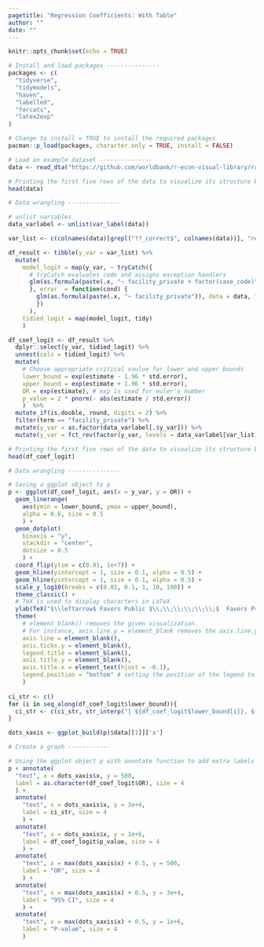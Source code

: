 ```yaml
---
pagetitle: "Regression Coefficients: With Table"
author: ""
date: ""
---
```


```r
knitr::opts_chunk$set(echo = TRUE)
```

```r
# Install and load packages ---------------
packages <- c(
  "tidyverse",
  "tidymodels",
  "haven",
  "labelled",
  "forcats",
  "latex2exp"
)

# Change to install = TRUE to install the required packages
pacman::p_load(packages, character.only = TRUE, install = FALSE)

# Load an example dataset ---------------
data <- read_dta("https://github.com/worldbank/r-econ-visual-library/raw/master/Library/Data/METable.dta")

# Printing the first five rows of the data to visualize its structure before data wrangling
head(data)

# Data wrangling ---------------

# unlist variables
data_varlabel <- unlist(var_label(data))

var_list <- c(colnames(data)[grepl("??_correct$", colnames(data))], "refer", "med_any", "med_class_any_6", "med_class_any_16")

df_result <- tibble(y_var = var_list) %>%
  mutate(
    model_logit = map(y_var, ~ tryCatch({
      # tryCatch evaluates code and assigns exception handlers
      glm(as.formula(paste(.x, "~ facility_private + factor(case_code)")), data = data, family = "binomial")
      }, error  = function(cond) {
        glm(as.formula(paste(.x, "~ facility_private")), data = data, family = "binomial")
        })
      ),
    tidied_logit = map(model_logit, tidy)
    )

df_coef_logit <- df_result %>%
  dplyr::select(y_var, tidied_logit) %>%
  unnest(cols = tidied_logit) %>%
  mutate(
    # Choose appropriate critical vaulue for lower and upper bounds
    lower_bound = exp(estimate - 1.96 * std.error),
    upper_bound = exp(estimate + 1.96 * std.error),
    OR = exp(estimate), # exp is used for euler's number 
    p_value = 2 * pnorm(- abs(estimate / std.error))
    )  %>%
  mutate_if(is.double, round, digits = 2) %>%
  filter(term == "facility_private") %>%
  mutate(y_var = as.factor(data_varlabel[.$y_var])) %>%
  mutate(y_var = fct_rev(factor(y_var, levels = data_varlabel[var_list])))

# Printing the first five rows of the data to visualize its structure before data wrangling
head(df_coef_logit)

# Data wrangling ---------------

# Saving a ggplot object to p
p <- ggplot(df_coef_logit, aes(x = y_var, y = OR)) + 
  geom_linerange(
    aes(ymin = lower_bound, ymax = upper_bound), 
    alpha = 0.6, size = 0.5
    ) +
  geom_dotplot(
    binaxis = "y", 
    stackdir = "center",
    dotsize = 0.5
    ) +
  coord_flip(ylim = c(0.01, 1e+7)) +
  geom_hline(yintercept = 1, size = 0.1, alpha = 0.5) +
  geom_hline(yintercept = 1, size = 0.1, alpha = 0.5) +
  scale_y_log10(breaks = c(0.01, 0.1, 1, 10, 100)) +
  theme_classic() +
  # TeX is used to display characters in LaTeX
  ylab(TeX("$\\leftarrow$ Favors Public $\\;\\;\\;\\;\\;\\;$  Favors Privte $\\rightarrow$ \n")) +
  theme(
    # element_blank() removes the given visualization. 
    # For instance, axis.line.y = element_blank removes the axis.line.y
    axis.line = element_blank(),
    axis.ticks.y = element_blank(),
    legend.title = element_blank(),
    axis.title.y = element_blank(),
    axis.title.x = element_text(hjust = -0.1),
    legend.position = "bottom" # setting the position of the legend to the bottom
    )
    
ci_str <- c()
for (i in seq_along(df_coef_logit$lower_bound)){
  ci_str <- c(ci_str, str_interp("[ ${df_coef_logit$lower_bound[i]}, ${df_coef_logit$upper_bound[i]} ]"))
}

dots_xaxis <- ggplot_build(p)$data[[1]]['x']

# Create a graph ------------

# Using the ggplot object p with annotate function to add extra labels
p + annotate(
  "text", x = dots_xaxis$x, y = 500,
  label = as.character(df_coef_logit$OR), size = 4
  ) +
  annotate(
    "text", x = dots_xaxis$x, y = 3e+4,
    label = ci_str, size = 4
    ) +
  annotate(
    "text", x = dots_xaxis$x, y = 1e+6,
    label = df_coef_logit$p_value, size = 4
    ) +
  annotate(
    "text", x = max(dots_xaxis$x) + 0.5, y = 500,
    label = "OR", size = 4
    ) +
  annotate(
    "text", x = max(dots_xaxis$x) + 0.5, y = 3e+4,
    label = "95% CI", size = 4
    ) +
  annotate(
    "text", x = max(dots_xaxis$x) + 0.5, y = 1e+6,
    label = "P-value", size = 4
    )

```

